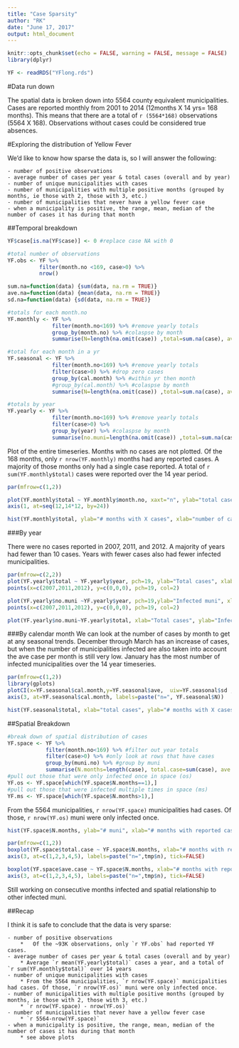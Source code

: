 ```yaml
---
title: "Case Sparsity"
author: "RK"
date: "June 17, 2017"
output: html_document
---
```


```r
knitr::opts_chunk$set(echo = FALSE, warning = FALSE, message = FALSE)
library(dplyr)
```


```r
YF <- readRDS("YFlong.rds")
```

#Data run down

  The spatial data is broken down into 5564 county equivalent municipalities. Cases are reported monthly from 2001 to 2014 (12months X 14 yrs= 168 months). This means that there are a total of `r (5564*168) ` observations (5564 X 168). Observations without cases could be considered true absences.    

#Exploring the distribution of Yellow Fever 
 
 We'd like to know how sparse the data is, so I will answer the following:
 
    - number of positive observations 
    - average number of cases per year & total cases (overall and by year)
    - number of unique municipalities with cases
    - number of municipalities with multiple positive months (grouped by months, ie those with 2, those with 3, etc.)
    - number of municipalities that never have a yellow fever case
    - when a municipality is positive, the range, mean, median of the number of cases it has during that month

##Temporal breakdown
 
```r
YF$case[is.na(YF$case)] <- 0 #replace case NA with 0

#total number of observations
YF.obs <- YF %>%
          filter(month.no <169, case>0) %>%
          nrow()

sum.na=function(data) {sum(data, na.rm = TRUE)}
ave.na=function(data) {mean(data, na.rm = TRUE)}
sd.na=function(data) {sd(data, na.rm = TRUE)}

#totals for each month.no 
YF.monthly <- YF %>%
              filter(month.no<169) %>% #remove yearly totals
              group_by(month.no) %>% #colaspse by month
              summarise(N=length(na.omit(case)) ,total=sum.na(case), ave=ave.na(case), sd=sd.na(case))

#total for each month in a yr
YF.seasonal <- YF %>%
              filter(month.no<169) %>% #remove yearly totals
              filter(case>0) %>% #drop zero cases
              group_by(cal.month) %>% #within yr then month
              #group_by(cal.month) %>% #colaspse by month
              summarise(N=length(na.omit(case)) ,total=sum.na(case), ave=ave.na(case), sd=sd.na(case))

#totals by year
YF.yearly <- YF %>%
              filter(month.no<169) %>% #remove yearly totals
              filter(case>0) %>%
              group_by(year) %>% #colaspse by month
              summarise(no.muni=length(na.omit(case)) ,total=sum.na(case))

```

  Plot of the entire timeseries. Months with no cases are not plotted. Of the 168 months, only `r nrow(YF.monthly)` months had any reported cases. A majority of those months only had a single case reported. A total of `r sum(YF.monthly$total)` cases were reported over the 14 year period. 

```r
par(mfrow=c(1,2))

plot(YF.monthly$total ~ YF.monthly$month.no, xaxt="n", ylab="total cases", xlab="month", type="b")
axis(1, at=seq(12,14*12, by=24))

hist(YF.monthly$total, ylab="# months with X cases", xlab="number of cases reported" , main="")
```

###By year 

There were no cases reported in 2007, 2011, and 2012. A majority of years had fewer than 10 cases. Years with fewer cases also had fewer infected municipalities. 

```r
par(mfrow=c(2,2))
plot(YF.yearly$total ~ YF.yearly$year, pch=19, ylab="Total cases", xlab="Year" )
points(x=c(2007,2011,2012), y=c(0,0,0), pch=19, col=2)

plot(YF.yearly$no.muni ~YF.yearly$year, pch=19,ylab="Infected muni", xlab="Year")
points(x=c(2007,2011,2012), y=c(0,0,0), pch=19, col=2)

plot(YF.yearly$no.muni~YF.yearly$total, xlab="Total cases", ylab="Infected muni")
```

###By calendar month
We can look at the number of cases by month to get at any seasonal trends. December through March has an increase of cases, but when the number of municipalities infected are also taken into account the ave case per month is still very low. January has the most number of infected municipalities over the 14 year timeseries.

```r
par(mfrow=c(1,2))
library(gplots)
plotCI(x=YF.seasonal$cal.month,y=YF.seasonal$ave,  uiw=YF.seasonal$sd , ylab="ave cases per municipality", xlab="month", gap=0)
axis(3, at=YF.seasonal$cal.month, labels=paste("n=", YF.seasonal$N))

hist(YF.seasonal$total, xlab="total cases", ylab="# months with X cases", main="") #average number of cases in X month over the 14 years 
```

##Spatial Breakdown

```r
#break down of spatial distribution of cases
YF.space <- YF %>%
            filter(month.no<169) %>% #filter out year totals
            filter(case>0) %>% #only look at rows that have cases
            group_by(muni.no) %>% #group by muni
            summarise(N.months=length(case), total.case=sum(case), ave.case=mean(case), sd.case=sd(case))
#pull out those that were only infected once in space (os)
YF.os <- YF.space[which(YF.space$N.months==1),]
#pull out those that were infected multiple times in space (ms)
YF.ms <- YF.space[which(YF.space$N.months>1),]

```

From the 5564 municipalities, `r nrow(YF.space)` municipalities had cases. Of those, `r nrow(YF.os)` muni were only infected once.

```r
hist(YF.space$N.months, ylab="# muni", xlab="# months with reported cases", main="", breaks=c(0:10))
```

```r
par(mfrow=c(1,2))
boxplot(YF.space$total.case ~ YF.space$N.months, xlab="# months with reported cases", ylab="total cases reported") -> tmp
axis(3, at=c(1,2,3,4,5), labels=paste("n=",tmp$n), tick=FALSE)

boxplot(YF.space$ave.case ~ YF.space$N.months, xlab="# months with reported cases", ylab="ave cases reported per month") -> tmp
axis(3, at=c(1,2,3,4,5), labels=paste("n=",tmp$n), tick=FALSE)

```

Still working on consecutive months infected and spatial relationship to other infected muni. 

##Recap

 I think it is safe to conclude that the data is very sparse:
 
    - number of positive observations
        *   Of the ~93K observations, only `r YF.obs` had reported YF cases. 
    - average number of cases per year & total cases (overall and by year)
        * Average `r mean(YF.yearly$total)` cases a year, and a total of `r sum(YF.monthly$total)` over 14 years
    - number of unique municipalities with cases
        * From the 5564 municipalities, `r nrow(YF.space)` municipalities had cases. Of those, `r nrow(YF.os)` muni were only infected once.
    - number of municipalities with multiple positive months (grouped by months, ie those with 2, those with 3, etc.)
        * `r nrow(YF.space) - nrow(YF.os)`
    - number of municipalities that never have a yellow fever case
        * `r 5564-nrow(YF.space)`
    - when a municipality is positive, the range, mean, median of the number of cases it has during that month
        * see above plots